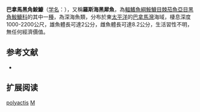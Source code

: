 {{Speciesbox
| image = 
| image_width = 250px
| image2_caption = 
| status = NE
| status_system = IUCN3.1
| genus = Melanocetus
| species = polyactis
| authority = {{le|查爾斯·塔特·里根|Charles Tate Regan|Regan}}, 1925
| synonyms = 
}}
'''巴拿馬黑角鮟鱇'''（[[学名|学名]]：''{{lang|la|Melanocetus polyactis}}''），又稱'''羅斯海黑犀魚'''，為[[輻鰭魚綱|輻鰭魚綱]][[鮟鱇目|鮟鱇目]][[棘茄魚亞目|棘茄魚亞目]][[黑角鮟鱇科|黑角鮟鱇科]]的其中一[[種|種]]，為深海魚類，分布於東[[太平洋|太平洋]]的[[巴拿馬灣|巴拿馬灣]]海域，棲息深度1000-2200公尺，雄魚體長可達2公分，雌魚體長可達8.2公分，生活習性不明，無任何經濟價值。
==参考文献==
*{{FishBase_species|genus=Melanocetus|species=polyactis |year=2014|month=2}}

== 扩展阅读 ==
{{refbegin}}
{{wikispecies-inline|Melanocetus polyactis|巴拿馬黑角鮟鱇}}
{{refend}}
{{Taxonbar|from=Q17162148}}

[[Category:黑角鮟鱇屬|polyactis]]
[[Category:1925年描述的鱼类|M]]

{{魚類小作品}}